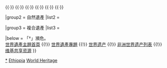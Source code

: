 {{Navbox
|name  = 埃塞俄比亚世界遗产
|title = {{ETH}}[[世界遗产]]
|state = autocollapse
|image = {{location map+ |Ethiopia |caption= |places=
<!-- 文化遺產 /-->
             {{location map~ |Ethiopia |label=10 |position= |link=阿瓦什低谷 |mark=Blue 0080ff pog.svg 
                |lat_deg=11 |lat_min=6 |lat_sec=0.216 |lat_dir=N
                |lon_deg=40 |lon_min=34 |lon_sec=45.804 |lon_dir=E
             }}
             {{location map~ |Ethiopia |label=12 |position= |link=蒂亚 |mark=Blue 0080ff pog.svg 
                |lat_deg=8 |lat_min=26 |lat_sec=5.676 |lat_dir=N
                |lon_deg=38 |lon_min=36 |lon_sec=43.56 |lon_dir=E
             }}
             {{location map~ |Ethiopia |label=15 |position= |link=阿克蘇姆 |mark=Blue 0080ff pog.svg 
                |lat_deg=14 |lat_min=7 |lat_sec=48.684 |lat_dir=N
                |lon_deg=38 |lon_min=43 |lon_sec=6.996 |lon_dir=E
             }}
             {{location map~ |Ethiopia |label=17 |position= |link=奥莫低谷 |mark=Blue 0080ff pog.svg 
                |lat_deg=4 |lat_min=47 |lat_sec=60 |lat_dir=N
                |lon_deg=35 |lon_min=58 |lon_sec=0 |lon_dir=E
             }}
             {{location map~ |Ethiopia |label=18 |position= |link=拉利贝拉岩石教堂 |mark=Blue 0080ff pog.svg 
                |lat_deg=12 |lat_min=1 |lat_sec=45.66 |lat_dir=N
                |lon_deg=39 |lon_min=2 |lon_sec=25.512 |lon_dir=E
             }}
             {{location map~ |Ethiopia |label=19 |position= |link=法西尔盖比 |mark=Blue 0080ff pog.svg 
                |lat_deg=12 |lat_min=36 |lat_sec=24.912 |lat_dir=N
                |lon_deg=37 |lon_min=27 |lon_sec=58.212 |lon_dir=E
             }}
             {{location map~ |Ethiopia |label=1189 |position= |link=哈勒尔 |mark=Blue 0080ff pog.svg 
                |lat_deg=9 |lat_min=18 |lat_sec=32 |lat_dir=N
                |lon_deg=42 |lon_min=8 |lon_sec=16 |lon_dir=E
             }}
             {{location map~ |Ethiopia |label=1333 |position= |link=孔索 |mark=Blue 0080ff pog.svg 
                |lat_deg=5 |lat_min=17 |lat_sec=60 |lat_dir=N
                |lon_deg=37 |lon_min=23 |lon_sec=60 |lon_dir=E
             }}
<!-- 自然遺產 /-->
             {{location map~ |Ethiopia |label=9 |position= |link=塞米恩国家公园 |mark=Green 00ff00 pog.svg 
                |lat_deg=13 |lat_min=10 |lat_sec=60 |lat_dir=N
                |lon_deg=38 |lon_min=4 |lon_sec=0 |lon_dir=E
             }}
         }}

|basestyle  = background:#D1E5F2;
|titlestyle = background-color: #B5D8EF
|belowstyle = font-size:85%;

|group1 = 文化遺產
|list1  = <div>
{{nowrap|{{colortext|10|c=blue}}：[[阿瓦什低谷]]}}{{·}}
{{nowrap|{{colortext|12|c=blue}}：[[蒂亚]]}}{{·}}
{{nowrap|{{colortext|15|c=blue}}：[[阿克蘇姆]]}}{{·}}
{{nowrap|{{colortext|17|c=blue}}：[[奥莫低谷]]}}{{·}}
{{nowrap|{{colortext|18|c=blue}}：[[拉利贝拉岩石教堂]]}}{{·}}
{{nowrap|{{colortext|19|c=blue}}：[[貢德爾|贡德尔地区]]的[[法西尔盖比|法西尔盖比城堡及古建筑]]}}{{·}}
{{nowrap|{{colortext|1189|c=blue}}：[[哈勒尔|历史要塞城市哈勒尔]]}}{{·}}
{{nowrap|{{colortext|1333|c=blue}}：[[孔索|孔索文化景观]]}}
</div>

|group2 = 自然遺產
|list2  = <div>
{{nowrap|{{colortext|9|c=limegreen}}{{smallsup|†}}：[[塞米恩国家公园]]}}
</div>

|group3 = 複合遺產
|list3  =

|below = 「†」瀕危。<br/>[[Portal:世界遗产|世界遺產主題首頁]] {{!}} [[WikiProject:世界遗产|世界遺產專題]] {{!}} [[世界遗产]] {{!}} [[非洲世界遗产列表]] {{!}} [[:Commons:Category:World Heritage Sites in Ethiopia|维基共享资源]]
}}<noinclude>
{{collapsible option}}
[[Category:埃塞俄比亚世界遗产|*]]
[[Category:非洲世界遺產模板|Ethiopia]]
[[Category:埃塞俄比亞模板|World Heritage]]
</noinclude>